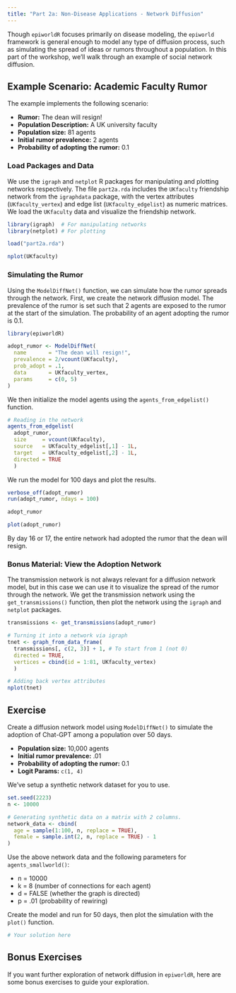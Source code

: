 ```yaml
---
title: "Part 2a: Non-Disease Applications - Network Diffusion"
---
```


Though `epiworldR` focuses primarily on disease modeling, the `epiworld` framework is general enough to model any type of diffusion process, such as simulating the spread of ideas or rumors throughout a population. In this part of the workshop, we'll walk through an example of social network diffusion.

## Example Scenario: Academic Faculty Rumor

The example implements the following scenario:

-   **Rumor:** The dean will resign!
-   **Population Description:** A UK university faculty
-   **Population size:** 81 agents
-   **Initial rumor prevalence:** 2 agents
-   **Probability of adopting the rumor:** 0.1

### Load Packages and Data

We use the `igraph` and `netplot` R packages for manipulating and plotting networks respectively. The file `part2a.rda` includes the `UKfaculty` friendship network from the `igraphdata` package, with the vertex attributes (`UKfaculty_vertex`) and edge list (`UKfaculty_edgelist`) as numeric matrices. We load the `UKfaculty` data and visualize the friendship network.

```r
library(igraph)  # For manipulating networks
library(netplot) # For plotting
```

```r
load("part2a.rda")

nplot(UKfaculty)
```

### Simulating the Rumor

Using the `ModelDiffNet()` function, we can simulate how the rumor spreads through the network. First, we create the network diffusion model. The prevalence of the rumor is set such that 2 agents are exposed to the rumor at the start of the simulation. The probability of an agent adopting the rumor is 0.1.

```r
library(epiworldR)

adopt_rumor <- ModelDiffNet(
  name       = "The dean will resign!",
  prevalence = 2/vcount(UKfaculty),
  prob_adopt = .1,
  data       = UKfaculty_vertex,
  params     = c(0, 5)
)
```

We then initialize the model agents using the `agents_from_edgelist()` function.

```r
# Reading in the network
agents_from_edgelist(
  adopt_rumor,
  size     = vcount(UKfaculty),
  source   = UKfaculty_edgelist[,1] - 1L,
  target   = UKfaculty_edgelist[,2] - 1L,
  directed = TRUE
  )
```

We run the model for 100 days and plot the results.

```r
verbose_off(adopt_rumor)
run(adopt_rumor, ndays = 100)

adopt_rumor

plot(adopt_rumor)
```

By day 16 or 17, the entire network had adopted the rumor that the dean will resign.

::: {.callout-note collapse="true"}
### Bonus Material: View the Adoption Network

The transmission network is not always relevant for a diffusion network model, but in this case we can use it to visualize the spread of the rumor through the network. We get the transmission network using the `get_transmissions()` function, then plot the network using the `igraph` and `netplot` packages.

```r
transmissions <- get_transmissions(adopt_rumor)

# Turning it into a network via igraph
tnet <- graph_from_data_frame(
  transmissions[, c(2, 3)] + 1, # To start from 1 (not 0)
  directed = TRUE,
  vertices = cbind(id = 1:81, UKfaculty_vertex)
  )

# Adding back vertex attributes
nplot(tnet)
```
:::

## Exercise

Create a diffusion network model using `ModelDiffNet()` to simulate the adoption of Chat-GPT among a population over 50 days.

-   **Population size:** 10,000 agents
-   **Initial rumor prevalence:** .01
-   **Probability of adopting the rumor:** 0.1
-   **Logit Params:** `c(1, 4)`

We've setup a synthetic network dataset for you to use.

```r
set.seed(2223)
n <- 10000

# Generating synthetic data on a matrix with 2 columns.
network_data <- cbind(
  age = sample(1:100, n, replace = TRUE),
  female = sample.int(2, n, replace = TRUE) - 1
)
```

Use the above network data and the following parameters for `agents_smallworld()`:

-   n = 10000
-   k = 8 (number of connections for each agent)
-   d = FALSE (whether the graph is directed)
-   p = .01 (probability of rewiring)

Create the model and run for 50 days, then plot the simulation with the `plot()` function.

```r
# Your solution here

```

## Bonus Exercises

If you want further exploration of network diffusion in `epiworldR`, here are some bonus exercises to guide your exploration.
